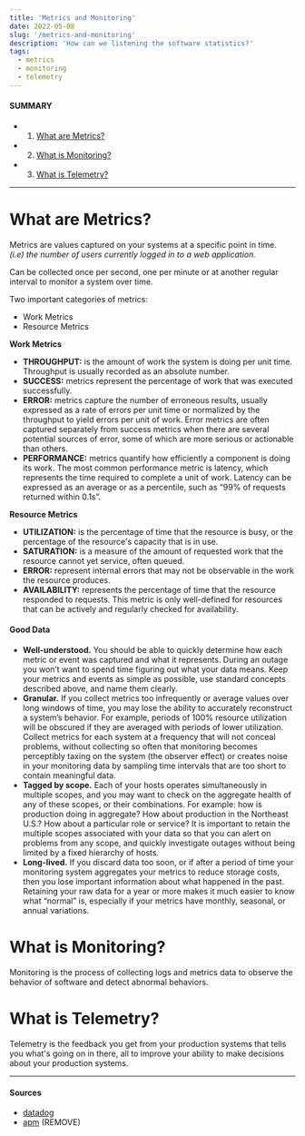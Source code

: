 ```yaml
---
title: 'Metrics and Monitoring'
date: 2022-05-08
slug: '/metrics-and-monitoring'
description: 'How can we listening the software statistics?'
tags: 
  - metrics
  - monitoring
  - telemetry
---
```

#### SUMMARY
- 1. [What are Metrics?](#what-are-metrics)
- 2. [What is Monitoring?](#what-is-monitoring)
- 3. [What is Telemetry?](#what-is-telemetry)

---
# <a name="what-are-metrics"></a> What are Metrics?

Metrics are values captured on your systems at a specific point in time. <br />
*(i.e) the number of users currently logged in to a web application.*

Can be collected once per second, one per minute or at another regular interval to monitor a system over time.

Two important categories of metrics:
- Work Metrics
- Resource Metrics

**Work Metrics**
- **THROUGHPUT:** is the amount of work the system is doing per unit time. Throughput is usually recorded as an absolute number.
- **SUCCESS:** metrics represent the percentage of work that was executed successfully.
- **ERROR:** metrics capture the number of erroneous results, usually expressed as a rate of errors per unit time or normalized by the throughput to yield errors per unit of work. Error metrics are often captured separately from success metrics when there are several potential sources of error, some of which are more serious or actionable than others.
- **PERFORMANCE:** metrics quantify how efficiently a component is doing its work. The most common performance metric is latency, which represents the time required to complete a unit of work. Latency can be expressed as an average or as a percentile, such as “99% of requests returned within 0.1s”.

**Resource Metrics**
- **UTILIZATION:** is the percentage of time that the resource is busy, or the percentage of the resource's capacity that is in use.
- **SATURATION:** is a measure of the amount of requested work that the resource cannot yet service, often queued.
- **ERROR:** represent internal errors that may not be observable in the work the resource produces.
- **AVAILABILITY:** represents the percentage of time that the resource responded to requests. This metric is only well-defined for resources that can be actively and regularly checked for availability.

#### Good Data
- **Well-understood.** You should be able to quickly determine how each metric or event was captured and what it represents. During an outage you won’t want to spend time figuring out what your data means. Keep your metrics and events as simple as possible, use standard concepts described above, and name them clearly.
- **Granular.** If you collect metrics too infrequently or average values over long windows of time, you may lose the ability to accurately reconstruct a system’s behavior. For example, periods of 100% resource utilization will be obscured if they are averaged with periods of lower utilization. Collect metrics for each system at a frequency that will not conceal problems, without collecting so often that monitoring becomes perceptibly taxing on the system (the observer effect) or creates noise in your monitoring data by sampling time intervals that are too short to contain meaningful data.
- **Tagged by scope.** Each of your hosts operates simultaneously in multiple scopes, and you may want to check on the aggregate health of any of these scopes, or their combinations. For example: how is production doing in aggregate? How about production in the Northeast U.S.? How about a particular role or service? It is important to retain the multiple scopes associated with your data so that you can alert on problems from any scope, and quickly investigate outages without being limited by a fixed hierarchy of hosts.
- **Long-lived.** If you discard data too soon, or if after a period of time your monitoring system aggregates your metrics to reduce storage costs, then you lose important information about what happened in the past. Retaining your raw data for a year or more makes it much easier to know what “normal” is, especially if your metrics have monthly, seasonal, or annual variations.

# <a name="what-is-monitoring"></a> What is Monitoring?
Monitoring is the process of collecting logs and metrics data to observe the behavior of software and detect abnormal behaviors.

# <a name="what-is-telemetry"></a> What is Telemetry?
Telemetry is the feedback you get from your production systems that tells
you what's going on in there, all to improve your ability to make decisions
about your production systems.

---
#### Sources
- [datadog](https://www.datadoghq.com/blog/monitoring-101-collecting-data/)
- [apm](https://upload.wikimedia.org/wikipedia/commons/6/6a/APM_Conceptual_Framework.jpg) (REMOVE)